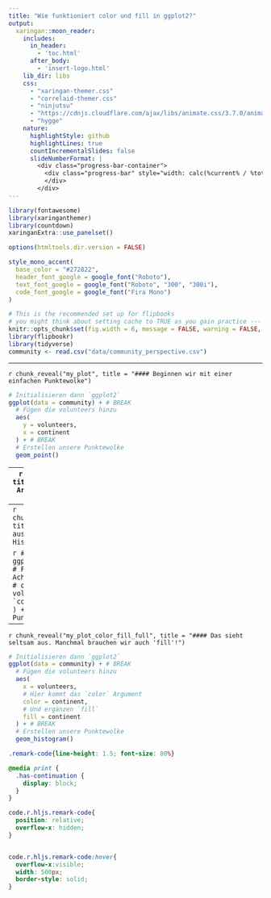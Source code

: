 ```yaml
---
title: "Wie funktioniert color und fill in ggplot2?"
output:
  xaringan::moon_reader:
    includes:
      in_header:
        - 'toc.html'
      after_body:
        - 'insert-logo.html'
    lib_dir: libs
    css:
      - "xaringan-themer.css"
      - "correlaid-themer.css"
      - "ninjutsu"
      - "https://cdnjs.cloudflare.com/ajax/libs/animate.css/3.7.0/animate.min.css"
      - "hygge"
    nature:
      highlightStyle: github
      highlightLines: true
      countIncrementalSlides: false
      slideNumberFormat: |
        <div class="progress-bar-container">
          <div class="progress-bar" style="width: calc(%current% / %total% * 100%);">
          </div>
        </div>
---
```

```r
library(fontawesome)
library(xaringanthemer)
library(countdown)
xaringanExtra::use_panelset()

options(htmltools.dir.version = FALSE)

style_mono_accent(
  base_color = "#272822",
  header_font_google = google_font("Roboto"),
  text_font_google = google_font("Roboto", "300", "300i"),
  code_font_google = google_font("Fira Mono")
)
```



```r
# This is the recommended set up for flipbooks
# you might think about setting cache to TRUE as you gain practice --- building flipbooks from scratch can be time consuming
knitr::opts_chunk$set(fig.width = 6, message = FALSE, warning = FALSE, comment = "", cache = F)
library(flipbookr)
library(tidyverse)
community <- read.csv("data/community_perspective.csv")
```


---

`r chunk_reveal("my_plot", title = "#### Beginnen wir mit einer einfachen Punktewolke")`

```r
# Initialisieren dann `ggplot2`
ggplot(data = community) + # BREAK
  # Fügen die volunteers hinzu
  aes(
    y = volunteers,
    x = continent
  ) + # BREAK
  # Erstellen unsere Punktewolke
  geom_point()
```

---
`r chunk_reveal("my_plot_color", title = "#### Wir nehmen jetzt das Argument 'color = continent' mit auf:")`

```r
# Initialisieren dann `ggplot2`
ggplot(data = community) + # BREAK
  # Fügen die volunteers hinzu
  aes(
    y = volunteers,
    x = continent,
    # Hier kommt das `color` Argument
    color = continent
  ) + # BREAK
  # Erstellen unsere Punktewolke
  geom_point()
```

<!-- adjust font size in this css code chunk, currently 80 -->

---
`r chunk_reveal("my_plot_color_fill", title = "#### Reicht 'color' immer aus? Erstellen wir doch ein Histogramm und probieren es aus!")`

```r
# Initialisieren dann `ggplot2`
ggplot(data = community) + # BREAK
  # Fügen die volunteers hinzu
  # Achtung, Histograms nehmen nur y-
  # oder x-Argumente
  aes(
    x = volunteers,
    # Hier kommt das `color` Argument
    color = continent
  ) + # BREAK
  # Erstellen unsere Punktewolke
  geom_histogram()
```

---
`r chunk_reveal("my_plot_color_fill_full", title = "#### Das sieht seltsam aus. Manchmal brauchen wir auch 'fill'!")`

```r
# Initialisieren dann `ggplot2`
ggplot(data = community) + # BREAK
  # Fügen die volunteers hinzu
  aes(
    x = volunteers,
    # Hier kommt das `color` Argument
    color = continent,
    # Und ergänzen `fill`
    fill = continent
  ) + # BREAK
  # Erstellen unsere Punktewolke
  geom_histogram()
```

<!-- adjust font size in this css code chunk, currently 80 -->


```css
.remark-code{line-height: 1.5; font-size: 80%}

@media print {
  .has-continuation {
    display: block;
  }
}

code.r.hljs.remark-code{
  position: relative;
  overflow-x: hidden;
}


code.r.hljs.remark-code:hover{
  overflow-x:visible;
  width: 500px;
  border-style: solid;
}
```


